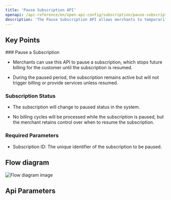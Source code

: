 ```yaml
---
title: 'Pause Subscription API'
openapi: /api-reference/en/open-api-config/subscription/pause-subscription.json POST /api/v1/server-to-server-interface/subscription/{subscription_id}/pause
description: 'The Pause Subscription API allows merchants to temporarily pause a customer subscription, halting any upcoming billing cycles until the subscription is resumed.'
---
```


## Key Points

<Info>
  ### Pause a Subscription

  * Merchants can use this API to pause a subscription, which stops future billing for the customer until the subscription is resumed.

  * During the paused period, the subscription remains active but will not trigger billing or provide services unless resumed.

  ### Subscription Status

  * The subscription will change to paused status in the system.

  * No billing cycles will be processed while the subscription is paused, but the merchant retains control over when to resume the subscription.

  ### Required Parameters

  * Subscription ID: The unique identifier of the subscription to be paused.
</Info>

## Flow diagram

![Flow diagram image](/images/timeline-diagram/flows-API-subs-pause.svg)

## Api Parameters